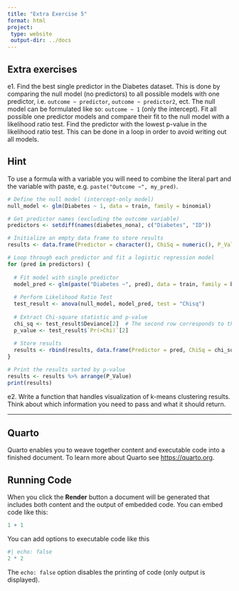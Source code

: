 ```yaml
---
title: "Extra Exercise 5"
format: html
project:
 type: website
 output-dir: ../docs
---
```

  
## Extra exercises
  
e1. Find the best single predictor in the Diabetes dataset. This is done by comparing the null model (no predictors) to all possible models with one predictor, i.e. `outcome ~ predictor`, `outcome ~ predictor2`, ect. The null model can be formulated like so: `outcome ~ 1` (only the intercept). Fit all possible one predictor models and compare their fit to the null model with a likelihood ratio test. Find the predictor with the lowest p-value in the likelihood ratio test. This can be done in a loop in order to avoid writing out all models.

::: {.callout-tip collapse="true"}
## Hint

To use a formula with a variable you will need to combine the literal part and the variable with paste, e.g. `paste("Outcome ~", my_pred)`.
:::
  
```r

# Define the null model (intercept-only model)
null_model <- glm(Diabetes ~ 1, data = train, family = binomial)

# Get predictor names (excluding the outcome variable)
predictors <- setdiff(names(diabetes_nona), c("Diabetes", "ID"))

# Initialize an empty data frame to store results
results <- data.frame(Predictor = character(), ChiSq = numeric(), P_Value = numeric(), stringsAsFactors = FALSE)

# Loop through each predictor and fit a logistic regression model
for (pred in predictors) {
  
  # Fit model with single predictor
  model_pred <- glm(paste("Diabetes ~", pred), data = train, family = binomial)
  
  # Perform Likelihood Ratio Test
  test_result <- anova(null_model, model_pred, test = "Chisq")
  
  # Extract Chi-square statistic and p-value
  chi_sq <- test_result$Deviance[2]  # The second row corresponds to the predictor model
  p_value <- test_result$`Pr(>Chi)`[2]
  
  # Store results
  results <- rbind(results, data.frame(Predictor = pred, ChiSq = chi_sq, P_Value = p_value))
}

# Print the results sorted by p-value
results <- results %>% arrange(P_Value)
print(results)

```

e2. Write a function that handles visualization of k-means clustering results. Think about which information you need to pass and what it should return.

---

## Quarto

Quarto enables you to weave together content and executable code into a finished document. To learn more about Quarto see <https://quarto.org>.

## Running Code

When you click the **Render** button a document will be generated that includes both content and the output of embedded code. You can embed code like this:

```r
1 + 1
```

You can add options to executable code like this

```r
#| echo: false
2 * 2
```

The `echo: false` option disables the printing of code (only output is displayed).
